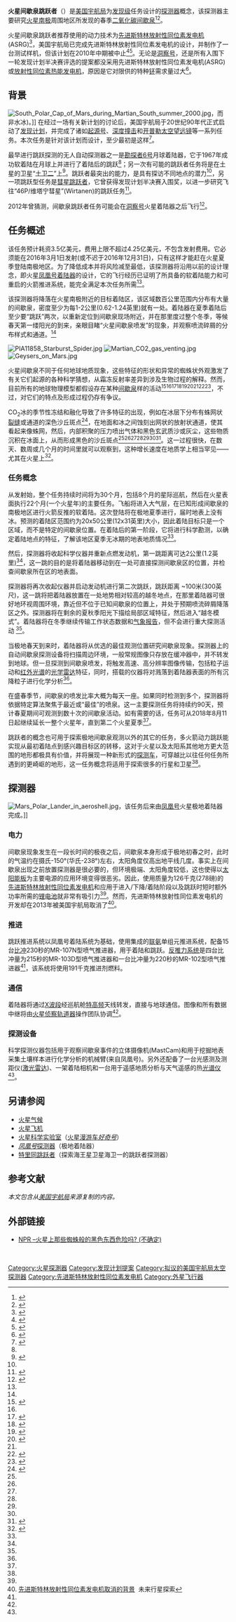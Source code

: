 {{Infobox spaceflight
| name                  = 火星间歇泉跳跃者 <!--defaults to page title-->
| names_list            = <!--list of previous names if the spacecraft has been renamed. 
Include the dates applicable if possible, and separate each name with a linebreak. 
Omit if the spacecraft has only ever been known by one name. 
Do not include Harvard, COSPAR/NSSDC or SATCAT/NORAD/NASA designations as alternative names-->

<!--image of the spacecraft/mission-->
| image                 = NASA Mars Polar Geyser Hopper.jpg<!--omit the "file" prefix-->
| image_caption         = 火星间歇泉跳跃者计算机辅助设计模型，着陆器(左)及巡航阶段包装在附加的外罩内(右)<!--image caption-->
| image_alt             = <!--image alt text-->
| image_size            = 250px<!--include px/em; defaults to 220px-->

<!--Basic details-->
| mission_type          = 火星着陆器 <!--eg. Technology, Reconnaissance, ISS assembly, etc-->
| operator              = [[美国国家航空航天局|美国宇航局]]<!--organisation(s) that operate(d) the spacecraft-->
| Harvard_designation   = <!--spacecraft launched 1962 and earlier only (eg. 1957 Alpha 2)-->
| COSPAR_ID             = <!--spacecraft launched since 1963 only (aka NSSDC ID; eg. 1998-067A)-->
| SATCAT                = <!--satellite catalogue number, omit leading zeroes (e.g. 25544)-->
| website               = <!--Homepage of the craft/mission, OFFICIAL PAGES ONLY-->
| mission_duration      = 在表面1个火星年(22个月)<!--How long the mission lasted-->
| distance_travelled    = <!--How far the spacecraft travelled (if known)-->
| orbits_completed      = <!--number of times the spacecraft orbited the Earth - see below for spacecraft beyond Earth orbit-->
| suborbital_range      = <!--downrange distance reached if spacecraft did not enter orbit-->
| suborbital_apogee     = <!--altitude reached if spacecraft did not enter orbit-->

<!--Spacecraft properties-->
| spacecraft            = <!--Spacecraft name/serial number (eg. Space Shuttle ''Discovery'', Apollo CM-118), etc-->
| spacecraft_type       = <!--eg. GPS Block II, Kobalt-M, US-K, etc-->
| spacecraft_bus        = <!--eg. A2100M, Star-2, etc-->
| manufacturer          = <!--company or companies who built the satellite-->
| launch_mass           = 1092千克(2047磅)<br/>着陆器：500千克(1100磅)<!--fuelled mass at launch, not including rocket or upper stage-->
| BOL_mass              = <!--spacecraft mass in orbit at beginning of operational life, after LEOP phase-->
| landing_mass          = <!--Mass after landing (recovered spacecraft only)-->
| dry_mass              = <!--spacecraft mass in orbit without fuel-->
| payload_mass          = <!--Mass of cargo carried by spacecraft (eg. for Space Shuttle), or total mass of instrumentation/equipment/experiments for mission-->
| dimensions            = <!--body dimensions and solar array span-->
| power                 = 150瓦[[光伏阵列|太阳能电板]]<br />着陆器: 133瓦同位素发电机<!--end-of-life power, in watts-->

<!--Launch details-->
| launch_date           = <!--{{start date|YYYY|MM|DD|hh|mm|ss|TZ=Z}}-->
| launch_rocket         = [[Atlas_V|Atlas V]]-401<!--Rocket that launched the satellite, include upper stage if distinct from rocket* and if possible flight/tail/serial number-->
| launch_site           = [[Florida,_USA|Florida, USA]]<!--Where the rocket launched from, including complex and pad; do not include the full address or country-->
| launch_contractor     = <!--organisation(s) that conducted the launch (eg. United Launch Alliance, Arianespace, etc)-->
| deployment_from       = <!--place where deployed from-->
| deployment_date       = <!--date deployed-->
| entered_service       = <!--date on which the spacecraft entered service, if it did not do so immediately after launch-->
<!-- * - e.g. Proton-M/Briz-M not Proton-M, but Titan IV(401)A not Titan IV(401)A-Centaur-->

<!--end of mission-->
| disposal_type         = <!--Whether the spacecraft was deorbited, decommissioned, placed in a graveyard orbit, etc-->
| deactivated           = <!--when craft was decommissioned-->
| destroyed             = <!--when craft was destroyed (if other than by re-entry)-->
| last_contact          = <!--when last signal received if not decommissioned-->
| recovery_by           = <!--recovered by-->
| recovery_date         = <!--recovery date-->
| decay_date            = <!--when craft re-entered the atmosphere, not needed if it landed-->
| landing_date          = <!--when the spacecraft made a controlled landing, not needed if it did not return intact-->
| landing_site          = <!--where the craft landed; site/runway or coordinates-->
<!--
    The following template should be used for ONE of the three above fields "end_of_mission", "decay" or "landing" if the spacecraft is no longer operational.
    If it landed intact, use it for the landing time, otherwise for the date it ceased operations, or the decay date if it was still operational when it re-entered.
    {{end date|YYYY|MM|DD|hh|mm|ss|TZ=Z}} (for Zulu/UTC) or {{end date|YYYY|MM|DD}} (if time unknown) 
-->

<!--orbit parameters-->
<!--as science-related articles, SI units should be the principal units of measurement, however we usually use {{convert}} to display imperial units in parentheses after the initial values-->
| orbit_reference       = <!--geocentric, selenocentric, etc - please link (e.g. [[Geocentric_orbit|Geocentric]])-->
| orbit_regime          = <!--high, low, medium, molniya, GSO - please link (e.g. [[Low_Earth_orbit|Low Earth]] - please don't use acronyms-->
| orbit_longitude       = <!--geosynchronous satellites only-->
| orbit_slot            = <!--Designation of orbital position or slot, if not longitude (e.g plane and position of a GPS satellite)-->
| orbit_semimajor       = <!--semimajor axis-->
| orbit_eccentricity    = <!--orbital eccentricity-->
| orbit_periapsis       = <!--periapsis altitude--> 
| orbit_apoapsis        = <!--apoapsis altitude--> 
| orbit_inclination     = <!--orbital inclination--> 
| orbit_period          = <!--time taken to complete an orbit-->
| orbit_RAAN            = <!--right ascension of the ascending node-->
| orbit_arg_periapsis   = <!--argument of perigee/periapsis-->
| orbit_mean_anomaly    = <!--mean anomaly at epoch, only use in conjunction with an epoch value-->
| orbit_mean_motion     = <!--mean motion of the satellite, usually measured in orbits per day-->
| orbit_repeat          = <!--repeat interval/revisit time-->
| orbit_velocity        = <!--speed at which the spacecraft was travelling at epoch - only use for spacecraft with low orbital eccentricity-->
| orbit_epoch           = <!--the date at which the orbit parameters were correct-->
| orbit_rev_number      = <!--revolution number-->
| apsis                 = <!--planet specific apsis term (eg. gee/helion/selene/etc - defaults to generic "apsis")-->

|interplanetary         = <!--Infobox spaceflight/IP can be called multiple times for missions with multiple targets or combined orbiter/lander missions, etc-->
 {{Infobox spaceflight/IP
   |type                = lander <!--delete as appropriate, MUST BE ONE OF THESE OPTIONS-->
   |object              = [[火星|火星]]<!--body visited - e.g. Jupiter, Venus, etc-->
   |orbits              = <!--number of orbits completed at target body (if applicable and known)-->
   |component           = <!--part of the spacecraft involved, if spacecraft split into multiple components-->
   |arrival_date        = <!--Flybys: date/time of closest approach; Orbiters; orbital insertion date; Impactors/Landers/Rovers: impact/landing date/time; Atmospheric probes: atmospheric entry time-->
   |departure_date      = <!--Date of leaving orbit for orbiters, date of launch for landers which took off again-->
   |location            = [[南极高原_(火星)|火星南极]]<!--landing/impact site, including EOM impacts for atmospheric probes and lunar/asteroid orbiters-->
   |distance            = <!--closest approach distance for flybys, distance travelled on surface for rovers, omit for others-->
   |sample_mass         = <!--mass of samples returned (sample return missions only)-->
   |surface_EVAs        = <!--number of EVAs on the surface-->
   |surface_EVA_time    = <!--time spent on surface EVAs-->

   <!--Orbit parameters, ONLY USE IF THE ABOVE ORBIT PARAMETERS SECTION DOESN'T APPLY TO THE TARGET-->
   |periapsis           = <!--periapsis altitude-->
   |apoapsis            = <!--apoapsis altitude--> 
   |inclination         = <!--inclination to the object's equator-->
   |apsis               = <!--planet specific apsis term, as above-->
 }}

<!--Only use where a spacecraft/mission is part of a clear programme of sequential missions. 
If in doubt, leave it out-->
| programme             = 
| previous_mission      =
| next_mission          =

<!--mission insignia or patch-->
| insignia              = <!--omit the "file" prefix-->
| insignia_caption      = <!--image caption-->
| insignia_alt          = <!--image alt text-->
| insignia_size         = <!--include px/em; defaults to 180px-->
}}
'''火星间歇泉跳跃者'''（{{lang-en|Mars Geyser Hopper}}）是[[美国宇航局|美国宇航局]]为[[发现计划|发现级]]任务设计的[[航天器|探测器]]概念，该探测器主要研究[[南极高原_(火星)|火星南极]]周围地区所发现的春季[[二氧化碳|二氧化碳]][[火星间歇泉|间歇泉]]<ref name='design study'>{{cite web |url=https://ntrs.nasa.gov/search.jsp?R=20120004036 |title=火星间歇泉跳跃者的设计研究 |access-date=2012-07-01 |last1=Landis |first1=Geoffrey A. |last2=Oleson |first2=Steven J. |last3=McGuire |first3=Melissa |author-link1=Geoffrey A. Landis |date=9 January 2012 |website=美国宇航局 |archive-date=2016-06-03 |archive-url=https://web.archive.org/web/20160603031840/https://ntrs.nasa.gov/search.jsp?R=20120004036 |dead-url=no }}</ref><ref name='Geyser Hopper'>{{cite conference |author=Geoffrey A. Landis |author2=Steven J. Oleson |author3=Melissa McGuire |title=D火星间歇泉跳跃者的设计研究 |conference=50th AIAA Aerospace Sciences Conference |publisher=美国宇航局格伦研究中心 |date=2012年1月9日 |id=AIAA-2012-0631 |url=https://ntrs.nasa.gov/archive/nasa/casi.ntrs.nasa.gov/20120004036_2012004260.pdf |access-date=2012-07-01 |archive-date=2020-11-23 |archive-url=https://web.archive.org/web/20201123225222/https://ntrs.nasa.gov/archive/nasa/casi.ntrs.nasa.gov/20120004036_2012004260.pdf |dead-url=no }}</ref>。

火星间歇泉跳跃者推荐使用的动力技术为[[先进斯特林放射性同位素发电机|先进斯特林放射性同位素发电机]](ASRG)<ref name="mgh2012">{{cite web |url=http://www.lpi.usra.edu/meetings/marsconcepts2012/pdf/4219.pdf |title=火星探测的概念和方法(2012): 采用先进斯特林放射性同位素发电机的火星间歇泉跳跃者 |access-date=2021-01-26 |archive-date=2020-11-30 |archive-url=https://web.archive.org/web/20201130080705/https://www.lpi.usra.edu/meetings/marsconcepts2012/pdf/4219.pdf |dead-url=no }}</ref>，美国宇航局已完成先进斯特林放射性同位素发电机的设计，并制作了一台测试样机，但该计划在2010年中期被中止<ref>{{cite web|url=https://solarsystem.nasa.gov/rps/asrg.cfm|title=斯特林转换器技术|publisher=美国宇航局|year=2014年|access-date=2021-01-26|archive-date=2017-04-19|archive-url=https://web.archive.org/web/20170419074435/https://solarsystem.nasa.gov/rps/asrg.cfm|dead-url=yes}}</ref><ref>{{cite news |url=http://www.planetary.org/blogs/casey-dreier/2014/0123-lockheed-closes-out-the-asrg-program-and-ships-hardware-to-nasa-glenn.html |title=先进斯特林放射性同位素发电机被下马 |first=Casey |last=Dreier |date=2014年1月23日 |publisher=行星学会 |accessdate=2021年1月26日 |archive-date=2019年8月29日 |archive-url=https://web.archive.org/web/20190829180313/http://www.planetary.org/blogs/casey-dreier/2014/0123-lockheed-closes-out-the-asrg-program-and-ships-hardware-to-nasa-glenn.html |dead-url=no }}</ref>。无论是[[洞察号|洞察号]]，还是所有入围下一轮发现计划半决赛评选的提案都没采用先进斯特林放射性同位素发电机(ASRG)或[[放射性同位素热能发电机|放射性同位素热能发电机]]，原因是它对限供的特种[[钚|钚]]需求量过大<ref name=plut>{{Cite web |url=http://www.ibtimes.com/nasa-nuclear-fuel-shortage-could-jeopardize-future-space-missions-1845804 |title=美国宇航局的核燃料的短缺可能危及未来的太空任务 |access-date=2021-01-26 |archive-date=2020-11-08 |archive-url=https://web.archive.org/web/20201108130320/http://www.ibtimes.com/nasa-nuclear-fuel-shortage-could-jeopardize-future-space-missions-1845804 |dead-url=no }}</ref>。

==背景==
[[File:South_Polar_Cap_of_Mars_during_Martian_South_summer_2000.jpg|thumb]]，而非水冰)。]]
在经过一场有关新计划的讨论后，美国宇航局于20世纪90年代正式启动了[[发现计划|发现计划]]，并完成了诸如[[起源号|起源号]]、[[深度撞击|深度撞击]]和[[克卜勒太空望远镜|开普勒太空望远镜]]等一系列任务。本次任务是针对该计划而设计，至少最初是这样<ref>{{Cite book | doi=10.2514/6.2012-631|chapter =火星间歇泉跳跃者的设计研究|title = 第50届美国航空航天协会科学会议，包括新视野论坛和航空航天博览会|year = 2012年|last1 = Landis|first1 = Geoffrey| last2=O leson| first2=Steven| last3=McGuire| first3=Melissa| isbn=978-1-60086-936-5}}</ref>。

最早进行跳跃探测的无人自动探测器之一是[[测量员6号|勘探者6号]]月球着陆器，它于1967年成功软着陆在月球上并进行了着陆后的跳跃<ref name=mgh2012/>；另一次有可能的跳跃者任务将是在土星的卫星“[[土卫二|土卫二]]”上<ref name=hop>{{Cite web |url=http://www.nature.com/news/2011/110531/full/news.2011.337.html |title=土卫二被评为最有可能存在外星生命的地方 |access-date=2021-01-26 |archive-date=2011-10-06 |archive-url=https://www.webcitation.org/62DnnTQPR?url=http://www.nature.com/news/2011/110531/full/news.2011.337.html |dead-url=no }}</ref>。跳跃者最突出的能力，是具有探访不同地点的潜力<ref name=hop/>，另一项跳跃型任务是[[彗星跳跃者|彗星跳跃者]]，它曾获得发现计划半决赛入围奖，以进一步研究飞往“46P/维塔宁彗星”(Wirtanen)的跳跃任务<ref>{{Cite web |url=http://www.nasa.gov/centers/goddard/news/releases/2011/11-033.html |title=美国宇航局戈达德太空中心管理的彗星跳跃者任务被选作进一步的研究 |access-date=2021-01-26 |archive-date=2021-12-05 |archive-url=https://web.archive.org/web/20211205221451/https://www.nasa.gov/centers/goddard/news/releases/2011/11-033.html |dead-url=no }}</ref>。

2012年曾猜测，间歇泉跳跃者任务可能会在[[洞察号|洞察号]]火星着陆器之后飞行<ref>{{cite news |last=Dorminey |first=Bruce |url=https://www.forbes.com/sites/brucedorminey/2012/08/22/nasa-may-go-mars-geyser-hopping/ |title=美国宇航局可能去火星间歇泉跳跃 |work=Forbes |publisher=福布斯 |date=2012年8月22日 |access-date=2015-10-25 |archive-date=2021-04-21 |archive-url=https://web.archive.org/web/20210421194850/https://www.forbes.com/sites/brucedorminey/2012/08/22/nasa-may-go-mars-geyser-hopping/ |dead-url=no }}</ref>。

==任务概述==
该任务预计耗资3.5亿美元，费用上限不超过4.25亿美元，不包含发射费用。它必须能在2016年3月1日发射(或不迟于2016年12月31日)，只有这样才能赶在火星夏季登陆南极地区。为了降低成本并将风险减至最低，该探测器将沿用以前的设计理念，即火星[[凤凰号火星探测器|凤凰号着陆器]]的设计，它的飞行经历已证明了所具备的软着陆能力和可重启的火箭推进系统，能完全满足本次任务所需<ref name='Geyser Hopper'/>。

该探测器将降落在火星南极附近的目标着陆区，该区域数百公里范围内分布有大量的间歇泉，密度至少为每1-2公里(0.62-1.24英里)就有一处。着陆器在夏季着陆后至少要“跳跃”两次，以重新定位到间歇泉现场附近，并在那里度过整个冬季，等候春天第一缕阳光的到来，亲眼目睹“火星间歇泉喷发”的现象，并观察喷流碎屑的分布样式和通道。<ref name='Geyser Hopper'/>

[[File:PIA11858_Starburst_Spider.jpg|thumb]]
[[File:Martian_CO2_gas_venting.jpg|thumb]]
[[File:Geysers_on_Mars.jpg|thumb]]

火星间歇泉不同于任何地球地质现象，这些特征的形状和异常的蜘蛛状外观激发了有关它们起源的各种科学猜想，从霜冻反射率差异到涉及生物过程的解释。然而，目前所有的地球物理模型都假设存在某种[[间歇泉|间歇泉]]样的活动<ref name=Piqueux2003 >{{cite journal |title=Sublimation of Mars's southern seasonal CO<sub>2</sub> ice cap formation of spiders |journal=[[Journal_of_Geophysical_Research|Journal of Geophysical Research]] |date=8 August 2003 |first=Sylvain |last=Piqueux |author2=Shane Byrne |author3=Mark I. Richardson |volume=180 |issue=E8 |page=5084 |doi=10.1029/2002JE002007 |url=http://www.lpl.arizona.edu/~shane/publications/piqueux_etal_jgr_2003.pdf |access-date=1 July 2012 |bibcode=2003JGRE..108.5084P |archive-date=2021-02-24 |archive-url=https://web.archive.org/web/20210224141916/https://www.lpl.arizona.edu/~shane/publications/piqueux_etal_jgr_2003.pdf |dead-url=no }}</ref><ref name=Manrubia /><ref name=Kieffer2000 >{{Cite conference |first=H. H. |last=Kieffer |title=Annual Punctuated CO<sub>2</sub> Slab-ice and Jets on Mars |conference=Mars Polar Science 2000 |year=2000 |url=http://www.lpi.usra.edu/meetings/polar2000/pdf/4095.pdf |access-date=1 July 2012 |archive-date=2011-08-21 |archive-url=https://www.webcitation.org/616WmxuWK?url=http://www.lpi.usra.edu/meetings/polar2000/pdf/4095.pdf |dead-url=no }}</ref><ref name=Kieffer2003 >{{Cite conference |first=Hugh H. |last=Kieffer |title=Behavior of Solid CO |conference=Third Mars Polar Science Conference (2003) |year=2003 |url=http://www.lpi.usra.edu/meetings/polar2003/pdf/8083.pdf |access-date=1 July 2012 |archive-date=2021-02-25 |archive-url=https://web.archive.org/web/20210225044607/https://www.lpi.usra.edu/meetings/polar2003/pdf/8083.pdf |dead-url=no }}</ref><ref name=Portyankina >{{Cite conference |title=Simulations of Geyser-Type Eruptions in Cryptic Region of Martian South |conference=Fourth Mars Polar Science Conference |editor=G. Portyankina |year=2006 |url=http://www.lpi.usra.edu/meetings/polar2006/pdf/8040.pdf |access-date=1 July 2012 |archive-date=2012-02-17 |archive-url=https://web.archive.org/web/20120217023905/http://www.lpi.usra.edu/meetings/polar2006/pdf/8040.pdf |dead-url=no }}</ref><ref name=clathrate >{{Cite journal |title=Stratigraphy of Special Layers – Transient Ones on Permeable Ones: Examples |conference=Lunar and Planetary Science XXXV (2004) |editor-first=Sz. |editor-last=Bérczi |year=2004 |url=http://www.lpi.usra.edu/meetings/lpsc2004/pdf/1317.pdf |access-date=1 July 2012 |journal= |archive-date=2017-07-06 |archive-url=https://web.archive.org/web/20170706155202/http://www.lpi.usra.edu/meetings/lpsc2004/pdf/1317.pdf |dead-url=no }}</ref><ref name=Hugh2006 /><ref name=2006-100 >{{cite news | title=NASA Findings Suggest Jets Bursting From Martian Ice Cap | date=16 August 2006 | publisher=NASA | url=http://www.jpl.nasa.gov/news/news.cfm?release=2006-100 | work=Jet Propulsion Laboratory | access-date=1 July 2012 | archive-date=2009-10-10 | archive-url=https://web.archive.org/web/20091010164741/http://www.jpl.nasa.gov/news/news.cfm?release=2006-100 | dead-url=no }}</ref><ref>{{cite journal | doi = 10.1016/j.icarus.2009.07.021 | title = HiRISE observations of gas sublimation-driven activity in Mars' southern polar regions: I. Erosion of the surface | journal = Icarus | year = 2010 | first = C.J. | last = Hansen | author2 = N. Thomas | author3 = G. Portyankina | author4 = A. McEwen | author5 = T. Becker | author6 = S. Byrne | author7 = K. Herkenhoff | author8 = H. Kieffer | author9 = M. Mellon | volume = 205 | issue = 1 | pages = 283–295 | url = http://www.lpl.arizona.edu/~shane/publications/hansen_etal_icarus_2010.pdf | access-date = 1 July 2012 | bibcode = 2010Icar..205..283H | display-authors = 1 | archive-date = 2016-03-03 | archive-url = https://web.archive.org/web/20160303191824/http://www.lpl.arizona.edu/~shane/publications/hansen_etal_icarus_2010.pdf | dead-url = no }}</ref>，不过，对它们的特点及形成过程仍存有争议。

CO<sub>2</sub>冰的季节性冻结和融化导致了许多特征的出现，例如在冰层下分布有蛛网状[[月溪|裂缝]]或通道的深色沙丘斑点<ref name=Manrubia>{{cite journal |title=Comparative Analysis of Geological Features and Seasonal Processes in Inca City and PittyUSA Patera Regions on Mars |journal=European Space Agency Publications (ESA SP ) |year=2004 |first=S. C. |last=Manrubia |author2=O. Prieto Ballesteros |author3=C. González Kessler |author4=D. Fernández Remolar |author5=C. Córdoba-Jabonero |author6=F. Selsis |author7=S. Bérczi |author8=T.Gánti |author9=A. Horváth |author10=A. Sik |author11=E. Szathmáry |page=545 |url=http://www.colbud.hu/esa/publications/29ProcCAB-3ESASP-545pp77-80.pdf |display-authors=1 |url-status=dead |archive-url=https://web.archive.org/web/20110721105008/http://www.colbud.hu/esa/publications/29ProcCAB-3ESASP-545pp77-80.pdf |archive-date=2011-07-21 }}</ref>，在地面和冰之间蚀刻出网状的放射状通道，使其看起来像蛛网，然后，内部积聚的压力喷出气体和黑色玄武质沙或灰尘，这些物质沉积在冰面上，从而形成黑色的沙丘斑点<ref name=Piqueux2003 /><ref name=Manrubia /><ref name="Kieffer2000"/><ref name="Kieffer2003"/><ref name="Portyankina"/><ref name="clathrate"/><ref name=Hugh2006 >{{cite journal|title=火星季节性南极冰盖中半透明的冰板下升华形成的CO<sub>2</sub>喷流。|journal=Nature|date=2006年5月30日| first=Hugh H.| last=Kieffer|author2=Philip R. Christensen|author3=Timothy N. Titus|volume=442| issue=7104| pages=793–6 |doi=10.1038/nature04945| pmid=16915284 |bibcode = 2006Natur.442..793K | s2cid=4418194}}</ref>。这一过程很快，在数天、数周或几个月的时间里就可以观察到，这种增长速度在地质学上相当罕见——尤其在火星上<ref name=Ness >{{cite journal| title=火星上的蜘蛛沟模型和植物状特征——可能的地球物理和生物地球物理起源模式| journal=英国星际学会杂志(JBIS)| year=2002年| first=Peter K.| last=Ness| author2=Greg M. Orme| volume=55| pages=85–108| url=http://spsr.utsi.edu/articles/ness.pdf| access-date=2012年7月1日| archive-url=https://web.archive.org/web/20120220130910/http://spsr.utsi.edu/articles/ness.pdf| archive-date=2012年2月20日}}</ref>。
===任务概念===
从发射始，整个任务持续时间将为30个月，包括8个月的星际巡航，然后在火星表面执行22个月(一个火星年)的主要任务。飞船将进入大气层，在已知形成间歇泉的南极地区进行火箭反推的软着陆。这次登陆将在极地夏季进行，届时地表上没有冰。预测的着陆区范围约为20x50公里(12x31英里)大小，因此着陆目标只是一个区域，而不是特定的间歇泉位置。在着陆后的第一阶段，它将进行科学勘测，以确定着陆地点的特征，了解该地区夏季无冰期的地表地质情况<ref name='design study'/>。

然后，探测器将收起科学仪器并重新点燃发动机，第一跳距离可达2公里(1.2英里)<ref name='Geyser Hopper'/>，这一跳的目的是将着陆器移动到在一处可直接探测间歇泉区的位置，并检查间歇泉所在区的地表面。

探测器将再次收起仪器并启动发动机进行第二次跳跃，跳跃距离 ~100米(300英尺)，这一跳将把着陆器放置在一处地势相对较高的越冬地点，在那里着陆器可很好地环视周围环境，靠近但不位于已知间歇泉的位置上，并处于预期喷流碎屑降落区之外。探测器将在剩余的夏秋季阳光下描绘局部区域特征，然后进入“越冬模式”。着陆器将在冬季继续传输工作状态数据和[[火星气候|气象报告]]，但不会进行重大探测活动 <ref name='design study'/>。

当极地春天到来时，着陆器将从优选的最佳观测位置研究间歇泉现象。探测器上的自动间歇泉探测设备将扫描周边环境，一般常规图像只存放在缓冲器中，并不转发到地球。但一旦探测到间歇泉喷发，将触发高速、高分辨率图像传输，包括粒子运动和[[红外光谱学|红外光谱]]的[[光学雷达|光学雷达]]特征，同时，搭载的仪器将对溅落到着陆器表面的所有沉降粒子进行化学分析<ref name='Geyser Hopper'/>。

在盛春季节，间歇泉的喷发比率大概为每天一座。如果同时检测到多个，探测器将依据特定算法聚焦于最近或“最佳”的喷泉。这一主要探测任务将持续约90天，预计春夏期间可观测到数十次的间歇泉活动。如有需要的话，任务可从2018年8月11日起继续延长一整个火星年，直到第二个火星夏季<ref name='Geyser Hopper'/>。

跳跃者的概念也可用于探索极地间歇泉观测以外的其它的任务，多火箭动力跳跃能实现从最初着陆点到感兴趣目标区的转移，这对于火星以及太阳系其他地方更大范围的地形都极具有价值，并将展现一种新形式的[[巡视器|探测车]]，可穿越比以往任何任务所遇到的更崎岖的地形，这一任务概念将适用于探索很多的行星和卫星<ref name='Geyser Hopper'/>。

==探测器==
[[File:Mars_Polar_Lander_in_aeroshell.jpg|thumb]]，该任务后来由[[凤凰号火星探测器|凤凰号]]火星极地着陆器完成。]]
 
===电力===
间歇泉现象发生在一段长时间的极夜之后，间歇泉本身形成于极地初春之时，此时的气温约在摄氏-150°(华氏-238°)左右，太阳角度仅高出地平线几度。事实上在间歇泉出现之前放置探测器是很必要的，但环境极端、太阳角度较低，这也使得以[[光伏阵列|太阳能板]]为主要电源的应用环境变得很恶劣。因此，使用质量为126千克(278磅)的[[先进斯特林放射性同位素发电机|先进斯特林放射性同位素发电机]]和应用于进入/下降/着陆阶段以及跳跃时短时额外功率所需的[[锂离子电池|锂电池]]就非常有吸引力<ref name='Geyser Hopper'/>。然而，先进斯特林放射性同位素发电机的开发却在2013年被美国宇航局取消了<ref>[http://futureplanets.blogspot.com/2013/12/the-asrg-cancellation-in-context.html 先进斯特林放射性同位素发电机取消的背景] {{Wayback|url=http://futureplanets.blogspot.com/2013/12/the-asrg-cancellation-in-context.html |date=20201111203304 }} 未来行星探索</ref>。
 

===推进===
跳跃推进系统以凤凰号着陆系统为基础，使用集成的[[联氨|联氨]]单组元推进系统，配备15台[[比冲|比冲]]230秒的MR-107N型喷气推进器，用于着陆和跳跃。[[反推力系统|反推力系统]]是四台比冲量为215秒的MR-103D型喷气推进器和一台比冲量为220秒的MR-102型喷气推进器<ref name='Geyser Hopper'/>，该系统将使用191千克推进剂燃料。
 
===通信===
着陆器将通过[[X波段|X波段]]经巡航舱[[特高频|特高频]]天线转发，直接与地球通信。图像和所有数据中继将由[[火星侦察轨道器|火星侦察轨道器]]操作团队协调<ref name='Geyser Hopper'/>。
 

===探测设备===
科学探测仪器包括用于观察间歇泉事件的立体摄像机(MastCam)和用于挖掘地表采集土壤样本进行化学分析的机械臂(来自凤凰号)。另外还配备了一台光感测及测距仪([[激光雷达|激光雷达]])、一架着陆相机和一台用于遥感地质分析与天气遥感的热[[光谱仪|光谱仪]]<ref name='Geyser Hopper'/>。

==另请参阅==
* [[火星气候|火星气候]]
* [[火星飞机|火星飞机]]
* [[火星科学实验室|火星科学实验室]]（[[好奇号|火星漫游车''好奇号'']]）
* [[凤凰号火星探测器|''凤凰号''探测器]]（极地着陆器）
*[[特里同跳跃者|特里同跳跃者]]（探索海王星卫星海卫一的跳跃者探测器）

==参考文献==
{{reflist|3}}
''本文包含从[[美国宇航局|美国宇航局]]来源复制的内容。''
==外部链接==
*[https://www.npr.org/sections/krulwich/2012/10/02/162147810/are-those-spidery-black-things-on-mars-dangerous-yup NPR –火星上那些蜘蛛般的黑色东西危险吗? (不确定)] {{Wayback|url=https://www.npr.org/sections/krulwich/2012/10/02/162147810/are-those-spidery-black-things-on-mars-dangerous-yup |date=20180426200812 }}
 
{{Mars spacecraft}} 
{{Planetary Missions Program Office}}
{{Portal bar|太阳系|天文学 |航天 |科学 |技术}}
{{DEFAULTSORT:火星间歇泉跳跃者}}
[[Category:火星探測器|Category:火星探測器]]
[[Category:发现计划提案|Category:发现计划提案]]
[[Category:拟议的美国宇航局太空探测器|Category:拟议的美国宇航局太空探测器]]
[[Category:先进斯特林放射性同位素发电机|Category:先进斯特林放射性同位素发电机]]
[[Category:外星飞行器|Category:外星飞行器]]